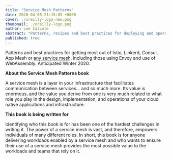 ```yaml
---
title: "Service Mesh Patterns"
date: 2020-04-08 21:15:05 +0000
cover: ./oreilly-logo-new.png
thumbnail: ./oreilly-logo.png
author: Lee Calcote
abstract: "Patterns, recipes and best practices for deploying and operating service meshes."
published: true
---
```



<BookWrapper>

<p>
  Patterns and best practices for getting most out of Istio, Linkerd, Consul, App Mesh or <a href="/landscape">any service mesh</a>, including those using Envoy and use of WebAssembly. Anticipated Winter
  2020.
</p>

<p><strong>About the Service Mesh Patterns book</strong></p>

A service mesh is a layer in your infrastructure that facilitates communication between services… and so much more. Its value is enormous, and the value you derive from one is very much related to what role you play in the design, implementation, and operations of your cloud native applications and infrastructure.

<p><strong>This book is being written for</strong></p>

Identifying who this book is for has been one of the hardest challenges in writing it. The power of a service mesh is vast, and therefore, empowers individuals of many different roles. In short, this book is for anyone delivering workloads enabled by a service mesh and who wants to ensure their use of a service mesh provides the most possible value to the workloads and teams that rely on it.

<br/>

<Table/>
<br />

<Contact />

</BookWrapper>
